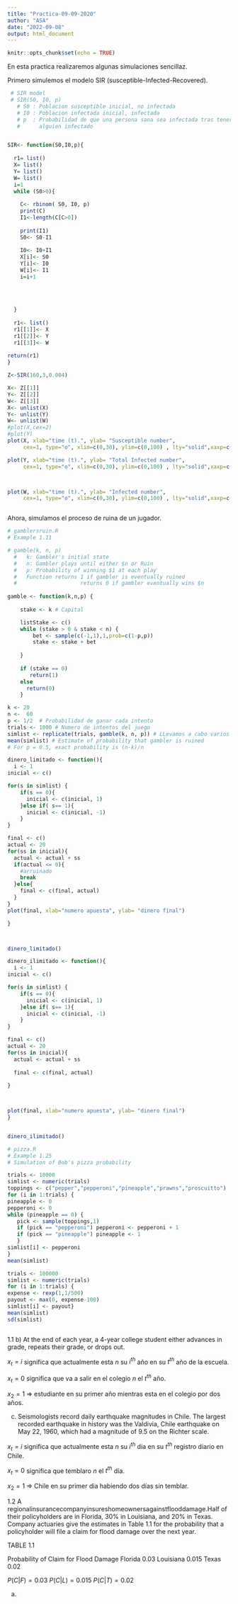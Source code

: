 ```yaml
---
title: "Practica-09-09-2020"
author: "ASA"
date: "2022-09-08"
output: html_document
---
```


```r
knitr::opts_chunk$set(echo = TRUE)
```


En esta practica realizaremos algunas simulaciones sencillaz. 

Primero simulemos el modelo SIR (susceptible-Infected-Recovered).

```r

 # SIR model
 # SIR(S0, I0, p)
   # S0 : Poblacion susceptible inicial, no infectada
   # I0 : Poblacion infectada inicial, infectada
   # p  : Probabilidad de que una persona sana sea infectada tras tener contacto con
   #      alguien infectado


SIR<- function(S0,I0,p){
  
  r1= list()
  X= list()
  Y= list()
  W= list()
  i=1
  while (S0>0){
    
    C<- rbinom( S0, I0, p)
    print(C)
    I1<-length(C[C>0]) 
    
    print(I1)
    S0<- S0-I1
    
    I0<- I0+I1
    X[i]<- S0
    Y[i]<- I0
    W[i]<- I1
    i=i+1
    
    
    
    
  }
  
  r1<- list()
  r1[[1]]<- X
  r1[[2]]<- Y
  r1[[3]]<- W
  
return(r1)  
}

Z<-SIR(160,3,0.004)

X<- Z[[1]]
Y<- Z[[2]]
W<- Z[[3]]
X<- unlist(X)
Y<- unlist(Y)
W<- unlist(W)
#plot(X,cex=2)
#plot(Y)
plot(X, xlab="time (t).", ylab= "Susceptible number", 
     cex=1, type="o", xlim=c(0,30), ylim=c(0,100) , lty="solid",xaxp=c(0,30,10),yaxp=c(0,100,100))

plot(Y, xlab="time (t).", ylab= "Total Infected number", 
     cex=1, type="o", xlim=c(0,30), ylim=c(0,100) , lty="solid",xaxp=c(0,30,10),yaxp=c(0,100,100))



plot(W, xlab="time (t).", ylab= "Infected number", 
     cex=1, type="o", xlim=c(0,30), ylim=c(0,100) , lty="solid",xaxp=c(0,30,10),yaxp=c(0,100,100))



```

Ahora, simulamos el proceso de ruina de un jugador.

```r
# gamblersruin.R
# Example 1.11

# gamble(k, n, p)
  #   k: Gambler's initial state
  #   n: Gambler plays until either $n or Ruin
  #   p: Probability of winning $1 at each play
  #   Function returns 1 if gambler is eventually ruined
  #                    returns 0 if gambler eventually wins $n
 
gamble <- function(k,n,p) {
  
	stake <- k # Capital 

	listStake <- c()
	while (stake > 0 & stake < n) {
		bet <- sample(c(-1,1),1,prob=c(1-p,p))
		stake <- stake + bet
	
	}
	
	if (stake == 0) 
	   return(1) 
	else 
	  return(0)
	}   

k <- 20 
n <-  60  
p <- 1/2  # Probabilidad de ganar cada intento
trials <- 1000 # Numero de intentos del juego
simlist <- replicate(trials, gamble(k, n, p)) # LLevamos a cabo varios intentos del juego y guardamos los resultados en un vector
mean(simlist) # Estimate of probability that gambler is ruined
# For p = 0.5, exact probability is (n-k)/n 

```
```r
dinero_limitado <- function(){
  i <- 1
inicial <- c()

for(s in simlist) {
    if(s == 0){
      inicial <- c(inicial, 1)
    }else if( s== 1){
      inicial <- c(inicial, -1)
    }
}

final <- c()
actual <- 20
for(ss in inicial){
  actual <- actual + ss
  if(actual <= 0){
    #arruinado
    break
  }else{
    final <- c(final, actual)
  }
}
plot(final, xlab="numero apuesta", ylab= "dinero final")

}



dinero_limitado()

```
```r
dinero_ilimitado <- function(){
  i <- 1
inicial <- c()

for(s in simlist) {
    if(s == 0){
      inicial <- c(inicial, 1)
    }else if( s== 1){
      inicial <- c(inicial, -1)
    }
}

final <- c()
actual <- 20
for(ss in inicial){
  actual <- actual + ss
 
  final <- c(final, actual)
  
}



plot(final, xlab="numero apuesta", ylab= "dinero final")
}


dinero_ilimitado()
```

```r
# pizza.R
# Example 1.25
# Simulation of Bob's pizza probability

trials <- 10000
simlist <- numeric(trials)
toppings <- c("pepper","pepperoni","pineapple","prawns","proscuitto")
for (i in 1:trials) {
pineapple <- 0
pepperoni <- 0
while (pineapple == 0) {
   pick <- sample(toppings,1)
   if (pick == "pepperoni") pepperoni <- pepperoni + 1
   if (pick == "pineapple") pineapple <- 1
   }	
simlist[i] <- pepperoni
}
mean(simlist)


```

```r
trials <- 100000
simlist <- numeric(trials)
for (i in 1:trials) {
expense <- rexp(1,1/500)
payout <- max(0, expense-100)
simlist[i] <- payout}
mean(simlist)
sd(simlist)



```

1.1
b) At the end of each year, a 4-year college student either advances in grade, repeats their grade, or drops out.

$x_{t} = i$  significa que actualmente esta $n$ su  $i^{th}$ año en su  $t^{th}$ año de la escuela.

$x_{t} = 0$  significa que va a salir en el colegio $n$ el $t^{th}$  año.

$x_{2} = 1$  => estudiante en su primer año mientras esta en el colegio por dos años.



c) Seismologists record daily earthquake magnitudes in Chile. The largest recorded earthquake in history was the Valdivia, Chile earthquake on May 22, 1960, which had a magnitude of 9.5 on the Richter scale.


$x_{t} = i$ significa que actualmente esta $n$ su  $i^{th}$ dia en su  $t^{th}$ registro diario en Chile.

$x_{t} = 0$  significa que temblaro $n$ el $t^{th}$  día.

$x_{2} = 1$  => Chile en su primer dia habiendo dos días sin temblar.


1.2 A regionalinsurancecompanyinsureshomeownersagainstflooddamage.Half of their policyholders are in Florida, 30% in Louisiana, and 20% in Texas. Company actuaries give the estimates in Table 1.1 for the probability that a policyholder will file a claim for flood damage over the next year.


TABLE 1.1

Probability of Claim for Flood Damage
Florida 0.03
Louisiana  0.015 
Texas 0.02

$P(C|F) = 0.03$ 
$P(C|L) = 0.015$
$P(C|T) = 0.02$


a)
```r




```

